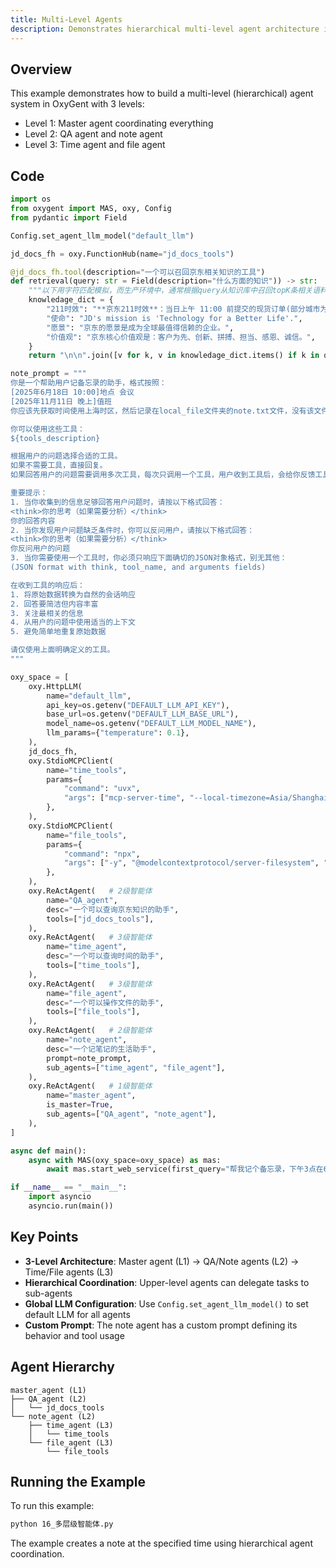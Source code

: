 ```yaml
---
title: Multi-Level Agents
description: Demonstrates hierarchical multi-level agent architecture in OxyGent
---
```


## Overview

This example demonstrates how to build a multi-level (hierarchical) agent system in OxyGent with 3 levels:
- Level 1: Master agent coordinating everything
- Level 2: QA agent and note agent
- Level 3: Time agent and file agent

## Code

```python
import os
from oxygent import MAS, oxy, Config
from pydantic import Field

Config.set_agent_llm_model("default_llm")

jd_docs_fh = oxy.FunctionHub(name="jd_docs_tools")

@jd_docs_fh.tool(description="一个可以召回京东相关知识的工具")
def retrieval(query: str = Field(description="什么方面的知识")) -> str:
    """以下用字符匹配模拟，而生产环境中，通常根据query从知识库中召回topK条相关语料，可以增加多路召回逻辑"""
    knowledage_dict = {
        "211时效": "**京东211时效**：当日上午 11:00 前提交的现货订单(部分城市为上午 10:00 点前），当日送达；当日 23:00 前提交的现货订单，次日 15:00 前送达。(注：先货订单以提交时间点开始计算，先款订单以支付完成时间点计算)",
        "使命": "JD's mission is 'Technology for a Better Life'.",
        "愿景": "京东的愿景是成为全球最值得信赖的企业。",
        "价值观": "京东核心价值观是：客户为先、创新、拼搏、担当、感恩、诚信。",
    }
    return "\n\n".join([v for k, v in knowledage_dict.items() if k in query])

note_prompt = """
你是一个帮助用户记备忘录的助手，格式按照：
[2025年6月18日 10:00]地点 会议
[2025年11月11日 晚上]值班
你应该先获取时间使用上海时区，然后记录在local_file文件夹的note.txt文件，没有该文件时请创建。

你可以使用这些工具：
${tools_description}

根据用户的问题选择合适的工具。
如果不需要工具，直接回复。
如果回答用户的问题需要调用多次工具，每次只调用一个工具，用户收到工具后，会给你反馈工具调用结果。

重要提示：
1. 当你收集到的信息足够回答用户问题时，请按以下格式回答：
<think>你的思考（如果需要分析）</think>
你的回答内容
2. 当你发现用户问题缺乏条件时，你可以反问用户，请按以下格式回答：
<think>你的思考（如果需要分析）</think>
你反问用户的问题
3. 当你需要使用一个工具时，你必须只响应下面确切的JSON对象格式，别无其他：
(JSON format with think, tool_name, and arguments fields)

在收到工具的响应后：
1. 将原始数据转换为自然的会话响应
2. 回答要简洁但内容丰富
3. 关注最相关的信息
4. 从用户的问题中使用适当的上下文
5. 避免简单地重复原始数据

请仅使用上面明确定义的工具。
"""

oxy_space = [
    oxy.HttpLLM(
        name="default_llm",
        api_key=os.getenv("DEFAULT_LLM_API_KEY"),
        base_url=os.getenv("DEFAULT_LLM_BASE_URL"),
        model_name=os.getenv("DEFAULT_LLM_MODEL_NAME"),
        llm_params={"temperature": 0.1},
    ),
    jd_docs_fh,
    oxy.StdioMCPClient(
        name="time_tools",
        params={
            "command": "uvx",
            "args": ["mcp-server-time", "--local-timezone=Asia/Shanghai"],
        },
    ),
    oxy.StdioMCPClient(
        name="file_tools",
        params={
            "command": "npx",
            "args": ["-y", "@modelcontextprotocol/server-filesystem", "./local_file"],
        },
    ),
    oxy.ReActAgent(   # 2级智能体
        name="QA_agent",
        desc="一个可以查询京东知识的助手",
        tools=["jd_docs_tools"],
    ),
    oxy.ReActAgent(   # 3级智能体
        name="time_agent",
        desc="一个可以查询时间的助手",
        tools=["time_tools"],
    ),
    oxy.ReActAgent(   # 3级智能体
        name="file_agent",
        desc="一个可以操作文件的助手",
        tools=["file_tools"],
    ),
    oxy.ReActAgent(   # 2级智能体
        name="note_agent",
        desc="一个记笔记的生活助手",
        prompt=note_prompt,
        sub_agents=["time_agent", "file_agent"],
    ),
    oxy.ReActAgent(   # 1级智能体
        name="master_agent",
        is_master=True,
        sub_agents=["QA_agent", "note_agent"],
    ),
]

async def main():
    async with MAS(oxy_space=oxy_space) as mas:
        await mas.start_web_service(first_query="帮我记个备忘录，下午3点在618会议室开会")

if __name__ == "__main__":
    import asyncio
    asyncio.run(main())
```

## Key Points

- **3-Level Architecture**: Master agent (L1) → QA/Note agents (L2) → Time/File agents (L3)
- **Hierarchical Coordination**: Upper-level agents can delegate tasks to sub-agents
- **Global LLM Configuration**: Use `Config.set_agent_llm_model()` to set default LLM for all agents
- **Custom Prompt**: The note agent has a custom prompt defining its behavior and tool usage

## Agent Hierarchy

```
master_agent (L1)
├── QA_agent (L2)
│   └── jd_docs_tools
└── note_agent (L2)
    ├── time_agent (L3)
    │   └── time_tools
    └── file_agent (L3)
        └── file_tools
```

## Running the Example

To run this example:

```bash
python 16_多层级智能体.py
```

The example creates a note at the specified time using hierarchical agent coordination.
